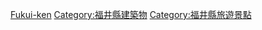 {{日本行政區劃分類導航|城堡}}
{{Commonscat|Castles in Fukui prefecture}}

[[Category:日本各都道府縣城堡|Fukui-ken]]
[[Category:福井縣建築物|Category:福井縣建築物]]
[[Category:福井縣旅遊景點|Category:福井縣旅遊景點]]